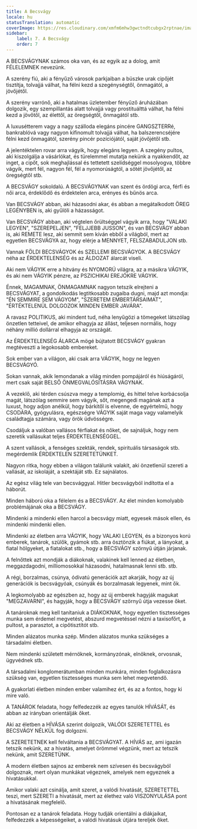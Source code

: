 ```yaml
---
title: A Becsvágy
locale: hu
statusTranslation: automatic
coverImage: https://res.cloudinary.com/xmfm6mhw3gwctndtcubgx2rptnae/image/upload/v1740337243/small_cover_educacion_fundamental_a051170f1c.webp
sidebar:
    label: 7. A Becsvágy
    order: 7
---
```

A BECSVÁGYNAK számos oka van, és az egyik az a dolog, amit FÉLELEMNEK nevezünk.

A szerény fiú, aki a fényűző városok parkjaiban a büszke urak cipőjét tisztítja, tolvajjá válhat, ha félni kezd a szegénységtől, önmagától, a jövőjétől.

A szerény varrónő, aki a hatalmas üzletember fényűző áruházában dolgozik, egy szempillantás alatt tolvajjá vagy prostituálttá válhat, ha félni kezd a jövőtől, az élettől, az öregségtől, önmagától stb.

A luxusétterem vagy a nagy szálloda elegáns pincére GANGSZTERRé, bankrablóvá vagy nagyon kifinomult tolvajjá válhat, ha balszerencséjére félni kezd önmagától, szerény pincér pozíciójától, saját jövőjétől stb.

A jelentéktelen rovar arra vágyik, hogy elegáns legyen. A szegény pultos, aki kiszolgálja a vásárlókat, és türelemmel mutatja nekünk a nyakkendőt, az inget, a cipőt, sok meghajlással és tettetett szelídséggel mosolyogva, többre vágyik, mert fél, nagyon fél, fél a nyomorúságtól, a sötét jövőjétől, az öregségtől stb.

A BECSVÁGY sokoldalú. A BECSVÁGYNAK van szent és ördögi arca, férfi és női arca, érdeklődő és érdektelen arca, erényes és bűnös arca.

Van BECSVÁGY abban, aki házasodni akar, és abban a megátalkodott ÖREG LEGÉNYBEN is, aki gyűlöli a házasságot.

Van BECSVÁGY abban, aki végtelen őrültséggel vágyik arra, hogy "VALAKI LEGYEN", "SZEREPELJEN", "FELJJEBB JUSSON", és van BECSVÁGY abban is, aki REMETE lesz, aki semmit sem kíván ebből a világból, mert az egyetlen BECSVÁGYA az, hogy elérje a MENNYET, FELSZABADULJON stb.

Vannak FÖLDI BECSVÁGYOK és SZELLEMI BECSVÁGYOK. A BECSVÁGY néha az ÉRDEKTELENSÉG és az ÁLDOZAT álarcát viseli.

Aki nem VÁGYIK erre a hitvány és NYOMORÚ világra, az a másikra VÁGYIK, és aki nem VÁGYIK pénzre, az PSZICHIKAI EREJÓKRE VÁGYIK.

Énnek, MAGAMNAK, ÖNMAGAMNAK nagyon tetszik elrejteni a BECSVÁGYAT, a gondolkodás legtitkosabb zugaiba dugni, majd azt mondja: "ÉN SEMMIRE SEM VÁGYOM", "SZERETEM EMBERTÁRSAIMAT", "ÉRTÉKTELENÜL DOLGOZOK MINDEN EMBER JAVÁRA".

A ravasz POLITIKUS, aki mindent tud, néha lenyűgözi a tömegeket látszólag önzetlen tetteivel, de amikor elhagyja az állást, teljesen normális, hogy néhány millió dollárral elhagyja az országát.

Az ÉRDEKTELENSÉG ÁLARCA mögé bújtatott BECSVÁGY gyakran megtéveszti a legokosabb embereket.

Sok ember van a világon, aki csak arra VÁGYIK, hogy ne legyen BECSVÁGYÓ.

Sokan vannak, akik lemondanak a világ minden pompájáról és hiúságáról, mert csak saját BELSŐ ÖNMEGVALÓSÍTÁSRA VÁGYNAK.

A vezeklő, aki térden csúszva megy a templomig, és hittel telve korbácsolja magát, látszólag semmire sem vágyik, sőt, megengedi magának azt a luxust, hogy adjon anélkül, hogy bárkitől is elvenne, de egyértelmű, hogy CSODÁRA, gyógyulásra, egészségre VÁGYIK saját maga vagy valamelyik családtagja számára, vagy örök üdvösségre.

Csodáljuk a valóban vallásos férfiakat és nőket, de sajnáljuk, hogy nem szeretik vallásukat teljes ÉRDEKTELENSÉGGEL.

A szent vallások, a fenséges szekták, rendek, spirituális társaságok stb. megérdemlik ÉRDEKTELEN SZERETETÜNKET.

Nagyon ritka, hogy ebben a világon találunk valakit, aki önzetlenül szereti a vallását, az iskoláját, a szektáját stb. Ez sajnálatos.

Az egész világ tele van becsvággyal. Hitler becsvágyból indította el a háborút.

Minden háború oka a félelem és a BECSVÁGY. Az élet minden komolyabb problémájának oka a BECSVÁGY.

Mindenki a mindenki ellen harcol a becsvágy miatt, egyesek mások ellen, és mindenki mindenki ellen.

Mindenki az életben arra VÁGYIK, hogy VALAKI LEGYEN, és a bizonyos korú emberek, tanárok, szülők, gyámok stb. arra ösztönzik a fiúkat, a lányokat, a fiatal hölgyeket, a fiatalokat stb., hogy a BECSVÁGY szörnyű útján járjanak.

A felnőttek azt mondják a diákoknak, valakinek kell lenned az életben, meggazdagodni, milliomosokkal házasodni, hatalmasnak lenni stb. stb.

A régi, borzalmas, csúnya, ódivatú generációk azt akarják, hogy az új generációk is becsvágyóak, csúnyák és borzalmasak legyenek, mint ők.

A legkomolyabb az egészben az, hogy az új emberek hagyják magukat "MEGZAVARNI", és hagyják, hogy a BECSVÁGY szörnyű útja vezesse őket.

A tanároknak meg kell tanítaniuk a DIÁKOKNAK, hogy egyetlen tisztességes munka sem érdemel megvetést, abszurd megvetéssel nézni a taxisofőrt, a pultost, a parasztot, a cipőtisztítót stb.

Minden alázatos munka szép. Minden alázatos munka szükséges a társadalmi életben.

Nem mindenki született mérnöknek, kormányzónak, elnöknek, orvosnak, ügyvédnek stb.

A társadalmi konglomerátumban minden munkára, minden foglalkozásra szükség van, egyetlen tisztességes munka sem lehet megvetendő.

A gyakorlati életben minden ember valamihez ért, és az a fontos, hogy ki mire való.

A TANÁROK feladata, hogy felfedezzék az egyes tanulók HÍVÁSÁT, és abban az irányban orientálják őket.

Aki az életben a HÍVÁSA szerint dolgozik, VALÓDI SZERETETTEL és BECSVÁGY NÉLKÜL fog dolgozni.

A SZERETETNEK kell felváltania a BECSVÁGYAT. A HÍVÁS az, ami igazán tetszik nekünk, az a hivatás, amelyet örömmel végzünk, mert az tetszik nekünk, amit SZERETÜNK.

A modern életben sajnos az emberek nem szívesen és becsvágyból dolgoznak, mert olyan munkákat végeznek, amelyek nem egyeznek a hivatásukkal.

Amikor valaki azt csinálja, amit szeret, a valódi hivatását, SZERETETTEL teszi, mert SZERETI a hivatását, mert az élethez való VISZONYULÁSA pont a hivatásának megfelelő.

Pontosan ez a tanárok feladata. Hogy tudják orientálni a diákjaikat, felfedezzék a képességeiket, a valódi hivatásuk útjára tereljék őket.

